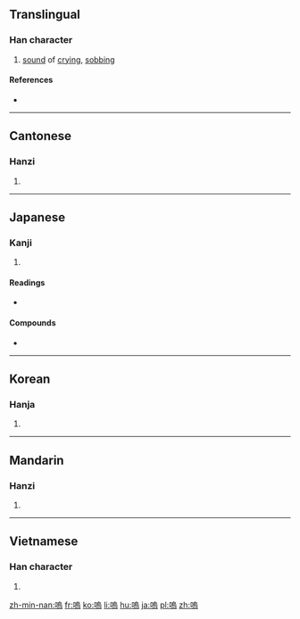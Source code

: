 {{also|呜}}
==Translingual==

===Han character===
{{Han char|rn=30|rad=口|as=10|sn=13|four=6702<sub>7</sub>|canj=口竹口火 (RHRF)|ids=⿰[[口]][[烏]]}}

# [[sound]] of [[crying]], [[sobbing]]

====References====
* {{Han ref|kx=0203.010|dkj=04084|dj=0425.200|hdz=10668.150|uh=55DA|ud=21978|bh=B6E3|bd=46819}}

----

==Cantonese==

===Hanzi===
{{yue-hanzi|jyut=wu1|y=wu1|sim=呜}}

# {{defn|lang=yue|sort=口10}}

----

==Japanese==

===Kanji===
{{ja-kanji|grade=uc|rs=口10}}

# {{defn|lang=ja|sort=口10}}

====Readings====
* {{ja-readings|goon=[[う]] (u)|kanon=[[お]] (o)|kun=[[ああ]] (aa)}}

====Compounds====
* {{l|ja|嗚咽|tr=[[おえつ]], ''[[oetsu]]''}}

----

==Korean==

===Hanja===
{{ko-hanja|hangeul=오|rv=o|mr=o}}

# {{defn|lang=ko|sort=口10}}

----

==Mandarin==

===Hanzi===
{{cmn-hanzi|sim=呜|pin=[[wū]] ([[wu1]])|wg=wu<sup>1</sup>}}

# {{defn|lang=cmn|sort=口10}}

----

==Vietnamese==

===Han character===
{{vi-hantu|[[ô]], [[o]], [[ọ]], [[ỏ]], [[u]], [[ú]]|rs=口10}}

# {{defn|lang=vi|sort=口10}}

[[zh-min-nan:嗚]]
[[fr:嗚]]
[[ko:嗚]]
[[li:嗚]]
[[hu:嗚]]
[[ja:嗚]]
[[pl:嗚]]
[[zh:嗚]]